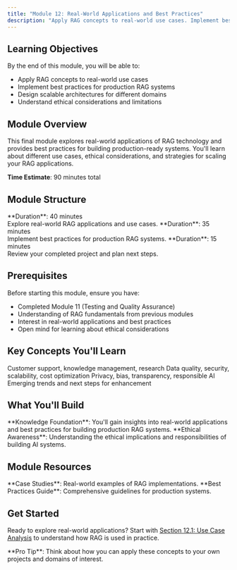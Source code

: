 ```yaml
---
title: "Module 12: Real-World Applications and Best Practices"
description: "Apply RAG concepts to real-world use cases. Implement best practices for production RAG systems and understand ethical considerations."
---
```


## Learning Objectives

By the end of this module, you will be able to:

- Apply RAG concepts to real-world use cases
- Implement best practices for production RAG systems
- Design scalable architectures for different domains
- Understand ethical considerations and limitations

## Module Overview

This final module explores real-world applications of RAG technology and provides best practices for building production-ready systems. You'll learn about different use cases, ethical considerations, and strategies for scaling your RAG applications.

<Callout>**Time Estimate**: 90 minutes total</Callout>

## Module Structure

<Columns cols={3}>
  <Card
    title="12.1 Use Case Analysis"
    icon="globe"
    href="/learning-paths/rag-chatbot/module-12-1">
    **Duration**: 40 minutes
    <br />
    Explore real-world RAG applications and use cases.
  </Card>
  <Card
    title="12.2 Best Practices"
    icon="check-circle"
    href="/learning-paths/rag-chatbot/module-12-2">
    **Duration**: 35 minutes
    <br />
    Implement best practices for production RAG systems.
  </Card>
  <Card
    title="12.3 Project Completion"
    icon="trophy"
    href="/learning-paths/rag-chatbot/module-12-3">
    **Duration**: 15 minutes
    <br />
    Review your completed project and plan next steps.
  </Card>
</Columns>

## Prerequisites

Before starting this module, ensure you have:

- Completed Module 11 (Testing and Quality Assurance)
- Understanding of RAG fundamentals from previous modules
- Interest in real-world applications and best practices
- Open mind for learning about ethical considerations

## Key Concepts You'll Learn

<Columns cols={2}>
  <Card title="Real-World Applications" icon="globe">
    Customer support, knowledge management, research
  </Card>
  <Card title="Best Practices" icon="check-circle">
    Data quality, security, scalability, cost optimization
  </Card>
</Columns>
<Columns cols={2}>
  <Card title="Ethical Considerations" icon="shield">
    Privacy, bias, transparency, responsible AI
  </Card>
  <Card title="Future Directions" icon="trending-up">
    Emerging trends and next steps for enhancement
  </Card>
</Columns>

## What You'll Build

<Callout type="info">
  **Knowledge Foundation**: You'll gain insights into real-world applications
  and best practices for building production RAG systems.
</Callout>

<Callout type="warning">
  **Ethical Awareness**: Understanding the ethical implications and
  responsibilities of building AI systems.
</Callout>

## Module Resources

<Callout type="info">
  **Case Studies**: Real-world examples of RAG implementations.
</Callout>

<Callout type="info">
  **Best Practices Guide**: Comprehensive guidelines for production systems.
</Callout>

## Get Started

Ready to explore real-world applications? Start with [Section 12.1: Use Case Analysis](/learning-paths/rag-chatbot/module-12-1) to understand how RAG is used in practice.

<Callout>
  **Pro Tip**: Think about how you can apply these concepts to your own projects
  and domains of interest.
</Callout>

